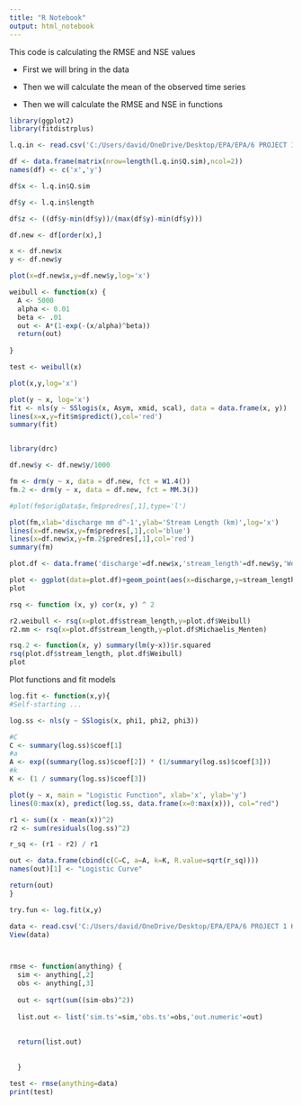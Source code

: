 ```yaml
---
title: "R Notebook"
output: html_notebook
---
```


This code is calculating the RMSE and NSE values

-   First we will bring in the data

-   Then we will calculate the mean of the observed time series

-   Then we will calculate the RMSE and NSE in functions

```r
library(ggplot2)
library(fitdistrplus)

l.q.in <- read.csv('C:/Users/david/OneDrive/Desktop/EPA/EPA/6 PROJECT 1 KENTUCKY HEADWATER STREAMS/6 WRITE UP/SciHub/QvsLength.csv')

df <- data.frame(matrix(nrow=length(l.q.in$Q.sim),ncol=2))
names(df) <- c('x','y')

df$x <- l.q.in$Q.sim

df$y <- l.q.in$length

df$z <- ((df$y-min(df$y))/(max(df$y)-min(df$y)))

df.new <- df[order(x),]

x <- df.new$x
y <- df.new$y

plot(x=df.new$x,y=df.new$y,log='x')

weibull <- function(x) {
  A <- 5000
  alpha <- 0.01
  beta <- .01
  out <- A*(1-exp(-(x/alpha)^beta))
  return(out)
  
}

test <- weibull(x)

plot(x,y,log='x')

plot(y ~ x, log='x')
fit <- nls(y ~ SSlogis(x, Asym, xmid, scal), data = data.frame(x, y))
lines(x=x,y=fit$m$predict(),col='red')
summary(fit)


library(drc)

df.new$y <- df.new$y/1000

fm <- drm(y ~ x, data = df.new, fct = W1.4())
fm.2 <- drm(y ~ x, data = df.new, fct = MM.3())

#plot(fm$origData$x,fm$predres[,1],type='l')

plot(fm,xlab='discharge mm d^-1',ylab='Stream Length (km)',log='x')
lines(x=df.new$x,y=fm$predres[,1],col='blue')
lines(x=df.new$x,y=fm.2$predres[,1],col='red')
summary(fm)

plot.df <- data.frame('discharge'=df.new$x,'stream_length'=df.new$y,'Weibull'=fm$predres[,1],'Michaelis_Menten'=fm.2$predres[,1])

plot <- ggplot(data=plot.df)+geom_point(aes(x=discharge,y=stream_length)) + scale_x_continuous(trans='log10') + geom_line(aes(x=discharge,y=Weibull),color='#009E73',size=1.5) +  labs(x = expression(paste("Discharge (mm ", 'day'^-1,")")),y='Stream Length (km)') + theme_bw() 
plot

rsq <- function (x, y) cor(x, y) ^ 2

r2.weibull <- rsq(x=plot.df$stream_length,y=plot.df$Weibull)
r2.mm <- rsq(x=plot.df$stream_length,y=plot.df$Michaelis_Menten)

rsq.2 <- function(x, y) summary(lm(y~x))$r.squared
rsq(plot.df$stream_length, plot.df$Weibull)
plot
```

Plot functions and fit models

```r

log.fit <- function(x,y){
#Self-starting ...

log.ss <- nls(y ~ SSlogis(x, phi1, phi2, phi3))

#C
C <- summary(log.ss)$coef[1]
#a
A <- exp((summary(log.ss)$coef[2]) * (1/summary(log.ss)$coef[3]))
#k
K <- (1 / summary(log.ss)$coef[3])

plot(y ~ x, main = "Logistic Function", xlab='x', ylab='y')
lines(0:max(x), predict(log.ss, data.frame(x=0:max(x))), col="red")

r1 <- sum((x - mean(x))^2)
r2 <- sum(residuals(log.ss)^2)

r_sq <- (r1 - r2) / r1

out <- data.frame(cbind(c(C=C, a=A, k=K, R.value=sqrt(r_sq))))
names(out)[1] <- "Logistic Curve"

return(out)
}

try.fun <- log.fit(x,y)
```

```r
data <- read.csv('C:/Users/david/OneDrive/Desktop/EPA/EPA/6 PROJECT 1 KENTUCKY HEADWATER STREAMS/6 WRITE UP/SciHub/QvsLength.csv')
View(data)



rmse <- function(anything) {
  sim <- anything[,2]
  obs <- anything[,3]
  
  out <- sqrt(sum((sim-obs)^2))
  
  list.out <- list('sim.ts'=sim,'obs.ts'=obs,'out.numeric'=out)
  
  
  return(list.out)
  
  
  }

test <- rmse(anything=data)
print(test)

```
